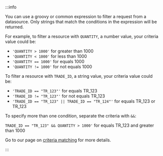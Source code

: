 

:::info
<CollapsibleSlot title="Criteria Matching" description="Criteria use groovy expressions to filter responses from the back end.">

You can use a groovy or common expression to filter a request from a datasource. Only strings that match the conditions in the expression will be returned.

For example, to filter a resource with `QUANTITY`, a number value, your criteria value could be:
- `'QUANTITY > 1000'` for greater than 1000
- `'QUANTITY < 1000'` for less than 1000
- `'QUANTITY == 1000'` for equals 1000
- `'QUANTITY != 1000'` for not equals 1000

To filter a resource with `TRADE_ID`, a string value, your criteria value could be:
- `'TRADE_ID == "TR_123"'` for equals TR_123
- `'TRADE_ID != "TR_123"'` for not equals TR_123
- `'TRADE_ID == "TR_123" || TRADE_ID == "TR_124"'` for equals TR_123 or TR_123

To specify more than one condition, separate the criteria with `&&`:

`TRADE_ID == "TR_123" && QUANTITY > 1000'` for equals TR_123 and greater than 1000

Go to our page on [criteria matching](/develop/client-capabilities/server-communications/criteria-matching/) for more details.

</CollapsibleSlot>

:::
